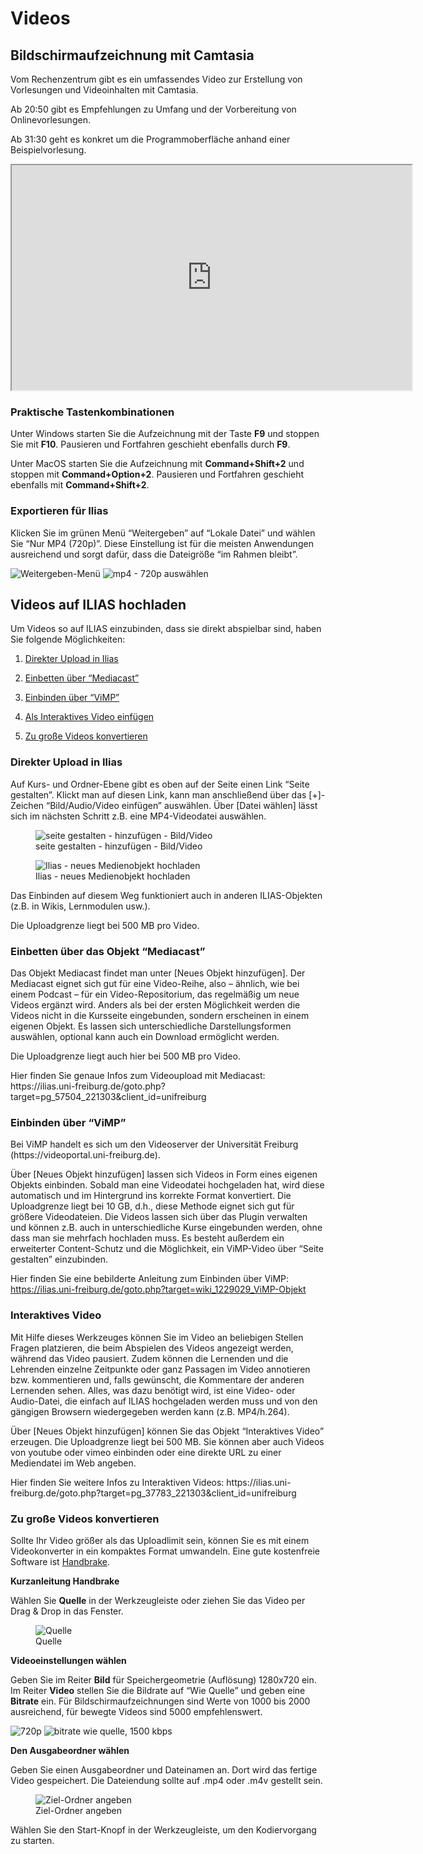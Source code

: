 # Videos

## Bildschirmaufzeichnung mit Camtasia

Vom Rechenzentrum gibt es ein umfassendes Video zur Erstellung von Vorlesungen und Videoinhalten mit Camtasia.

Ab 20:50 gibt es Empfehlungen zu Umfang und der Vorbereitung von Onlinevorlesungen.

Ab 31:30 geht es konkret um die Programmoberfläche anhand einer Beispielvorlesung.

<iframe
  width="640"
  height="360"
  src="https://videoportal.vm.uni-freiburg.de/media/embed?key=503cf8f2f5e0fbe99c5a85939f808ba9&width=640&height=360&autoplay=false&autolightsoff=false&loop=false&chapters=false&related=false&responsive=false&t=1250
"
  allowfullscreen
></iframe>

### Praktische Tastenkombinationen

Unter Windows starten Sie die Aufzeichnung mit der Taste **F9** und stoppen Sie mit **F10**. Pausieren und Fortfahren geschieht ebenfalls durch **F9**.

Unter MacOS starten Sie die Aufzeichnung mit **Command+Shift+2** und stoppen mit **Command+Option+2**. Pausieren und Fortfahren geschieht ebenfalls mit **Command+Shift+2**.

### Exportieren für Ilias
Klicken Sie im grünen Menü "Weitergeben" auf "Lokale Datei" und wählen Sie "Nur MP4 (720p)". Diese Einstellung ist für die meisten Anwendungen ausreichend und sorgt dafür, dass die Dateigröße "im Rahmen bleibt".

![Weitergeben-Menü](./images/Camtasia-weitergeben.png) ![mp4 - 720p auswählen](./images/Camtasia-720.png)


## Videos auf ILIAS hochladen

Um Videos so auf ILIAS einzubinden, dass sie direkt abspielbar sind, haben Sie folgende Möglichkeiten:

1. [Direkter Upload in Ilias](#direkter-upload-in-ilias)

2. [Einbetten über "Mediacast"](#einbetten-%C3%BCber-das-objekt-mediacast)

3. [Einbinden über "ViMP"](#einbinden-%C3%BCber-vimp)

4. [Als Interaktives Video einfügen](#interaktives-video)

5. [Zu große Videos konvertieren](#zu-gro%C3%9Fe-videos-konvertieren)

### Direkter Upload in Ilias
Auf Kurs- und Ordner-Ebene gibt es oben auf der Seite einen Link "Seite gestalten". Klickt man auf
diesen Link, kann man anschließend über das [+]-Zeichen "Bild/Audio/Video einfügen" auswählen.
Über [Datei wählen] lässt sich im nächsten Schritt z.B. eine MP4-Videodatei auswählen.

![seite gestalten - hinzufügen - Bild/Video](./images/seite-gestalten-video.png) 

![Ilias - neues Medienobjekt hochladen](./images/ilias-medienobjekt.png)

Das Einbinden auf diesem Weg funktioniert auch in anderen ILIAS-Objekten (z.B. in Wikis, Lernmodulen
usw.). 

Die Uploadgrenze liegt bei 500 MB pro Video.

### Einbetten über das Objekt "Mediacast"
Das Objekt Mediacast findet man unter [Neues Objekt hinzufügen]. Der Mediacast eignet sich gut für
eine Video-Reihe, also – ähnlich, wie bei einem Podcast – für ein Video-Repositorium, das regelmäßig
um neue Videos ergänzt wird. Anders als bei der ersten Möglichkeit werden die Videos nicht in die
Kursseite eingebunden, sondern erscheinen in einem eigenen Objekt. Es lassen sich unterschiedliche
Darstellungsformen auswählen, optional kann auch ein Download ermöglicht werden. 

Die Uploadgrenze liegt auch hier bei 500 MB pro Video.

Hier finden Sie genaue Infos zum Videoupload mit Mediacast: https://ilias.uni-freiburg.de/goto.php?target=pg_57504_221303&client_id=unifreiburg


### Einbinden über "ViMP"
Bei ViMP handelt es sich um den Videoserver der Universität Freiburg 
(https://videoportal.uni-freiburg.de). 

Über [Neues Objekt hinzufügen] lassen sich Videos in Form eines eigenen Objekts
einbinden. Sobald man eine Videodatei hochgeladen hat, wird diese automatisch und im Hintergrund ins korrekte Format
konvertiert. Die Uploadgrenze liegt bei 10 GB, d.h., diese Methode eignet sich gut für
größere Videodateien. Die Videos lassen sich über das Plugin verwalten und können z.B. auch in
unterschiedliche Kurse eingebunden werden, ohne dass man sie mehrfach hochladen muss. Es
besteht außerdem ein erweiterter Content-Schutz und die Möglichkeit, ein ViMP-Video über "Seite
gestalten" einzubinden.

Hier finden Sie eine bebilderte Anleitung zum Einbinden über ViMP: [https://ilias.uni-freiburg.de/goto.php?target=wiki_1229029_ViMP-Objekt](https://ilias.uni-freiburg.de/ilias.php?ref_id=1229029&page=ViMP-Objekt&wpg_id=18079&cmd=downloadFile&cmdClass=ilwikipagegui&cmdNode=189:sm:18c&baseClass=ilwikihandlergui&file_id=il__file_1870362)

### Interaktives Video
Mit Hilfe dieses Werkzeuges können Sie im Video an beliebigen Stellen Fragen platzieren, die beim
Abspielen des Videos angezeigt werden, während das Video pausiert. Zudem können die Lernenden
und die Lehrenden einzelne Zeitpunkte oder ganz Passagen im Video annotieren bzw. kommentieren
und, falls gewünscht, die Kommentare der anderen Lernenden sehen. Alles, was dazu benötigt wird,
ist eine Video- oder Audio-Datei, die einfach auf ILIAS hochgeladen werden muss und von den
gängigen Browsern wiedergegeben werden kann (z.B. MP4/h.264). 

Über [Neues Objekt hinzufügen] können Sie das Objekt "Interaktives Video" erzeugen. Die Uploadgrenze liegt bei 500 MB. Sie können
aber auch Videos von youtube oder vimeo einbinden oder eine direkte URL zu einer Mediendatei im
Web angeben.

Hier finden Sie weitere Infos zu Interaktiven Videos:
https://ilias.uni-freiburg.de/goto.php?target=pg_37783_221303&client_id=unifreiburg


### Zu große Videos konvertieren
Sollte Ihr Video größer als das Uploadlimit sein, können Sie es mit einem Videokonverter in ein kompaktes Format umwandeln. Eine gute kostenfreie Software ist [Handbrake](https://handbrake.fr/).

**Kurzanleitung Handbrake**

Wählen Sie **Quelle** in der Werkzeugleiste oder ziehen Sie das Video per Drag & Drop in das Fenster.

![Quelle](./images/hb-quelle.png)

**Videoeinstellungen wählen**

Geben Sie im Reiter **Bild** für Speichergeometrie (Auflösung) 1280x720 ein. 
Im Reiter **Video** stellen Sie die Bildrate auf "Wie Quelle" und geben eine **Bitrate** ein.
Für Bildschirmaufzeichnungen sind Werte von 1000 bis 2000 ausreichend, für bewegte Videos sind 5000 empfehlenswert.


![720p](./images/hb-720p.png)
![bitrate wie quelle, 1500 kbps](./images/hb-fps-bitrate.png)

**Den Ausgabeordner wählen**

Geben Sie einen Ausgabeordner und Dateinamen an. Dort wird das fertige Video gespeichert. Die Dateiendung sollte auf .mp4 oder .m4v gestellt sein.

![Ziel-Ordner angeben](./images/hb-ziel.png)

Wählen Sie den Start-Knopf in der Werkzeugleiste, um den Kodiervorgang zu starten.